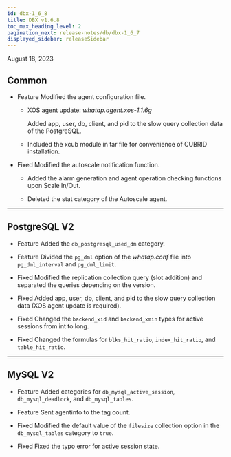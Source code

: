 ```yaml
---
id: dbx-1_6_8
title: DBX v1.6.8
toc_max_heading_level: 2
pagination_next: release-notes/db/dbx-1_6_7
displayed_sidebar: releaseSidebar
---
```


August 18, 2023

## Common

- <Status>Feature</Status> Modified the agent configuration file.

  - XOS agent update: _whatap.agent.xos-1.1.6g_

    Added app, user, db, client, and pid to the slow query collection data of the PostgreSQL.

  - Included the xcub module in tar file for convenience of CUBRID installation.

- <Status>Fixed</Status> Modified the autoscale notification function.

  - Added the alarm generation and agent operation checking functions upon Scale In/Out.

  - Deleted the stat category of the Autoscale agent.

* * *

## PostgreSQL V2

- <Status>Feature</Status> Added the <code>db_postgresql_used_dm</code> category.

- <Status>Feature</Status> Divided the <code>pg_dml</code> option of the <em>whatap.conf</em> file into <code>pg_dml_interval</code> and <code>pg_dml_limit</code>.

- <Status>Fixed</Status> Modified the replication collection query (slot addition) and separated the queries depending on the version.

- <Status>Fixed</Status> Added app, user, db, client, and pid to the slow query collection data (XOS agent update is required).

- <Status>Fixed</Status> Changed the <code>backend_xid</code> and <code>backend_xmin</code> types for active sessions from <span class='api'>int</span> to <span class='api'>long</span>.

- <Status>Fixed</Status> Changed the formulas for <code>blks_hit_ratio</code>, <code>index_hit_ratio</code>, and <code>table_hit_ratio</code>.

* * *

## MySQL V2

- <Status>Feature</Status> Added categories for <code>db_mysql_active_session</code>, <code>db_mysql_deadlock</code>, and <code>db_mysql_tables</code>.

- <Status>Feature</Status> Sent agentinfo to the tag count.

- <Status>Fixed</Status> Modified the default value of the <code>filesize</code> collection option in the <code>db_mysql_tables</code> category to <code>true</code>.

- <Status>Fixed</Status> Fixed the typo error for active session state.
